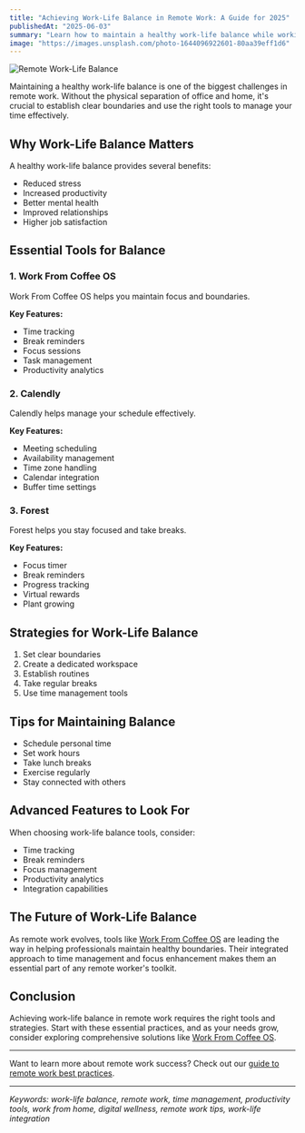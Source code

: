 ```yaml
---
title: "Achieving Work-Life Balance in Remote Work: A Guide for 2025"
publishedAt: "2025-06-03"
summary: "Learn how to maintain a healthy work-life balance while working remotely. Discover strategies and tools to help you stay productive while preserving your personal time."
image: "https://images.unsplash.com/photo-1644096922601-80aa39eff1d6"
---
```


<Image
  src="https://images.unsplash.com/photo-1644096922601-80aa39eff1d6"
  alt="Remote Work-Life Balance"
  width={1000}
  height={1000}
/>

Maintaining a healthy work-life balance is one of the biggest challenges in remote work. Without the physical separation of office and home, it's crucial to establish clear boundaries and use the right tools to manage your time effectively.

## Why Work-Life Balance Matters

A healthy work-life balance provides several benefits:

- Reduced stress
- Increased productivity
- Better mental health
- Improved relationships
- Higher job satisfaction

## Essential Tools for Balance

### 1. Work From Coffee OS

Work From Coffee OS helps you maintain focus and boundaries.

**Key Features:**

- Time tracking
- Break reminders
- Focus sessions
- Task management
- Productivity analytics

### 2. Calendly

Calendly helps manage your schedule effectively.

**Key Features:**

- Meeting scheduling
- Availability management
- Time zone handling
- Calendar integration
- Buffer time settings

### 3. Forest

Forest helps you stay focused and take breaks.

**Key Features:**

- Focus timer
- Break reminders
- Progress tracking
- Virtual rewards
- Plant growing

## Strategies for Work-Life Balance

1. Set clear boundaries
2. Create a dedicated workspace
3. Establish routines
4. Take regular breaks
5. Use time management tools

## Tips for Maintaining Balance

- Schedule personal time
- Set work hours
- Take lunch breaks
- Exercise regularly
- Stay connected with others

## Advanced Features to Look For

When choosing work-life balance tools, consider:

- Time tracking
- Break reminders
- Focus management
- Productivity analytics
- Integration capabilities

## The Future of Work-Life Balance

As remote work evolves, tools like [Work From Coffee OS](/) are leading the way in helping professionals maintain healthy boundaries. Their integrated approach to time management and focus enhancement makes them an essential part of any remote worker's toolkit.

## Conclusion

Achieving work-life balance in remote work requires the right tools and strategies. Start with these essential practices, and as your needs grow, consider exploring comprehensive solutions like [Work From Coffee OS](/).

---

Want to learn more about remote work success? Check out our [guide to remote work best practices](/blog/post/remote-work-best-practices-2025).

---

_Keywords: work-life balance, remote work, time management, productivity tools, work from home, digital wellness, remote work tips, work-life integration_
